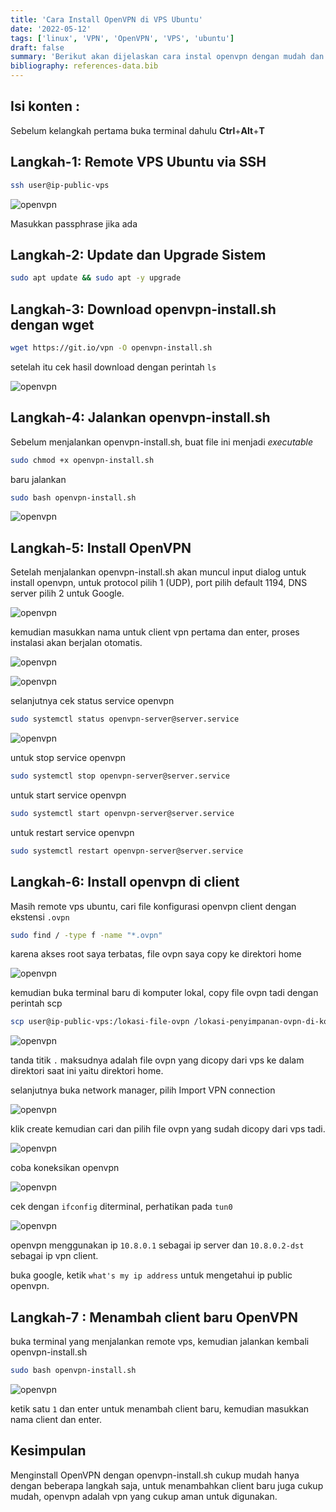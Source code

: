 ```yaml
---
title: 'Cara Install OpenVPN di VPS Ubuntu'
date: '2022-05-12'
tags: ['linux', 'VPN', 'OpenVPN', 'VPS', 'ubuntu']
draft: false
summary: 'Berikut akan dijelaskan cara instal openvpn dengan mudah dan cepat di vps ubuntu'
bibliography: references-data.bib
---
```


## Isi konten :

<TOCInline toc={props.toc} exclude="Isi konten :" toHeading={2} />

Sebelum kelangkah pertama buka terminal dahulu **Ctrl**+**Alt**+**T**

## Langkah-1: Remote VPS Ubuntu via SSH

```bash
ssh user@ip-public-vps
```

![openvpn](/static/images/openvpn/1.png)

Masukkan passphrase jika ada

## Langkah-2: Update dan Upgrade Sistem

```bash
sudo apt update && sudo apt -y upgrade
```

## Langkah-3: Download openvpn-install.sh dengan wget

```bash
wget https://git.io/vpn -O openvpn-install.sh
```

setelah itu cek hasil download dengan perintah `ls`

![openvpn](/static/images/openvpn/4.png)

## Langkah-4: Jalankan openvpn-install.sh

Sebelum menjalankan openvpn-install.sh, buat file ini menjadi _executable_

```bash
sudo chmod +x openvpn-install.sh
```

baru jalankan

```bash
sudo bash openvpn-install.sh
```

![openvpn](/static/images/openvpn/5.png)

## Langkah-5: Install OpenVPN

Setelah menjalankan openvpn-install.sh akan muncul input dialog untuk install openvpn,
untuk protocol pilih 1 (UDP), port pilih default 1194, DNS server pilih 2 untuk Google.

![openvpn](/static/images/openvpn/6.png)

kemudian masukkan nama untuk client vpn pertama dan enter, proses instalasi akan berjalan otomatis.

![openvpn](/static/images/openvpn/7.png)

![openvpn](/static/images/openvpn/8.png)

selanjutnya cek status service openvpn

```bash
sudo systemctl status openvpn-server@server.service
```

![openvpn](/static/images/openvpn/16.png)

untuk stop service openvpn

```bash
sudo systemctl stop openvpn-server@server.service
```

untuk start service openvpn

```bash
sudo systemctl start openvpn-server@server.service
```

untuk restart service openvpn

```bash
sudo systemctl restart openvpn-server@server.service
```

## Langkah-6: Install openvpn di client

Masih remote vps ubuntu, cari file konfigurasi openvpn client dengan ekstensi `.ovpn`

```bash
sudo find / -type f -name "*.ovpn"
```

karena akses root saya terbatas, file ovpn saya copy ke direktori home

![openvpn](/static/images/openvpn/9.png)

kemudian buka terminal baru di komputer lokal, copy file ovpn tadi dengan perintah scp

```bash
scp user@ip-public-vps:/lokasi-file-ovpn /lokasi-penyimpanan-ovpn-di-komputer-lokal
```

![openvpn](/static/images/openvpn/10.png)

tanda titik `.` maksudnya adalah file ovpn yang dicopy dari vps ke dalam direktori saat ini yaitu direktori home.

selanjutnya buka network manager, pilih Import VPN connection

![openvpn](/static/images/openvpn/11.png)

klik create kemudian cari dan pilih file ovpn yang sudah dicopy dari vps tadi.

![openvpn](/static/images/openvpn/12.png)

coba koneksikan openvpn

![openvpn](/static/images/openvpn/13.png)

cek dengan `ifconfig` diterminal, perhatikan pada `tun0`

![openvpn](/static/images/openvpn/14.png)

openvpn menggunakan ip `10.8.0.1` sebagai ip server dan `10.8.0.2-dst` sebagai ip vpn client.

buka google, ketik `what's my ip address` untuk mengetahui ip public openvpn.

## Langkah-7 : Menambah client baru OpenVPN

buka terminal yang menjalankan remote vps, kemudian jalankan kembali openvpn-install.sh

```bash
sudo bash openvpn-install.sh
```

![openvpn](/static/images/openvpn/15.png)

ketik satu `1` dan enter untuk menambah client baru, kemudian masukkan nama client dan enter.

## Kesimpulan

Menginstall OpenVPN dengan openvpn-install.sh cukup mudah hanya dengan beberapa langkah saja, untuk menambahkan
client baru juga cukup mudah, openvpn adalah vpn yang cukup aman untuk digunakan.
